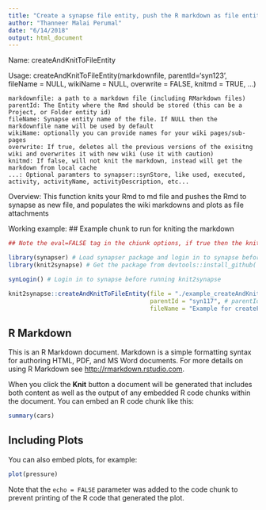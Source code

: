 ```yaml
---
title: "Create a synapse file entity, push the R markdown as file entity to synapse, and populate the synapse wiki with results"
author: "Thanneer Malai Perumal"
date: "6/14/2018"
output: html_document
---
```

Name:
  createAndKnitToFileEntity

Usage:
  createAndKnitToFileEntity(markdownfile, parentId='syn123', fileName = NULL, wikiName = NULL, overwrite = FALSE, knitmd = TRUE, ...)

    markdownfile: a path to a markdown file (including RMarkdown files)
    parentId: The Entity where the Rmd should be stored (this can be a Project, or Folder entity id)
    fileName: Synapse entity name of the file. If NULL then the markdownfile name will be used by default
    wikiName: optionally you can provide names for your wiki pages/sub-pages
    overwrite: If true, deletes all the previous versions of the exisitng wiki and overwrites it with new wiki (use it with caution)
    knitmd: If false, will not knit the markdown, instead will get the markdown from local cache
    ...: Optional paramters to synapser::synStore, like used, executed, activity, activityName, activityDescription, etc...

Overview:
  This function knits your Rmd to md file and pushes the Rmd to synapse as new file, and populates the wiki markdowns and plots as file attachments

Working example:
## Example chunk to run for kniting the markdown
```r
## Note the eval=FALSE tag in the chiunk options, if true then the kniting process will be in infinite loop

library(synapser) # Load synapser package and login in to synapse before using knit2synapse
library(knit2synapse) # Get the package from devtools::install_github('Sage-Bionetworks/knit2synapse')

synLogin() # Login in to synapse before running knit2synapse

knit2synapse::createAndKnitToFileEntity(file = "./example_createAndKnitToFolderEntity.Rmd", # This markdown file name
                                        parentId = "syn117", # parentId to store this file in synapse
                                        fileName = "Example for createFile") # optional fileName
```

## R Markdown

This is an R Markdown document. Markdown is a simple formatting syntax for authoring HTML, PDF, and MS Word documents. For more details on using R Markdown see <http://rmarkdown.rstudio.com>.

When you click the **Knit** button a document will be generated that includes both content as well as the output of any embedded R code chunks within the document. You can embed an R code chunk like this:
  
```r
summary(cars)
```

## Including Plots

You can also embed plots, for example:
  
```r
plot(pressure)
```

Note that the `echo = FALSE` parameter was added to the code chunk to prevent printing of the R code that generated the plot.
